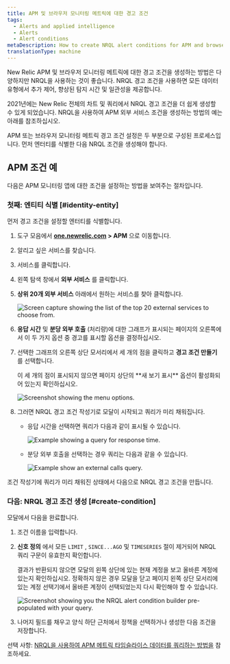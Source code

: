 ```yaml
---
title: APM 및 브라우저 모니터링 메트릭에 대한 경고 조건
tags:
  - Alerts and applied intelligence
  - Alerts
  - Alert conditions
metaDescription: How to create NRQL alert conditions for APM and browser monitoring metrics.
translationType: machine
---
```







New Relic APM 및 브라우저 모니터링 메트릭에 대한 경고 조건을 생성하는 방법은 다양하지만 NRQL을 사용하는 것이 좋습니다. NRQL 경고 조건을 사용하면 모든 데이터 유형에서 추가 제어, 향상된 탐지 시간 및 일관성을 제공합니다.

2021년에는 New Relic 전체의 차트 및 쿼리에서 NRQL 경고 조건을 더 쉽게 생성할 수 있게 되었습니다. NRQL을 사용하여 APM 외부 서비스 조건을 생성하는 방법의 예는 아래를 참조하십시오.

APM 또는 브라우저 모니터링 메트릭 경고 조건 설정은 두 부분으로 구성된 프로세스입니다. 먼저 엔터티를 식별한 다음 NRQL 조건을 생성해야 합니다.

## APM 조건 예

다음은 APM 모니터링 앱에 대한 조건을 설정하는 방법을 보여주는 절차입니다.

### 첫째: 엔티티 식별 [#identity-entity]

먼저 경고 조건을 설정할 엔터티를 식별합니다.

1. 도구 모음에서 **[one.newrelic.com](https://one.newrelic.com) > APM** 으로 이동합니다.

2. 알리고 싶은 서비스를 찾습니다.

3. 서비스를 클릭합니다.

4. 왼쪽 탐색 창에서 **외부 서비스** 를 클릭합니다.

5. **상위 20개 외부 서비스** 아래에서 원하는 서비스를 찾아 클릭합니다.

   <img
     title="top-twenty.png"
     alt="Screen capture showing the list of the top 20 external services to choose from."
     src={topTwenty2}
   />

6. **응답 시간** 및 **분당 외부 호출** (처리량)에 대한 그래프가 표시되는 페이지의 오른쪽에서 이 두 가지 옵션 중 경고를 표시할 옵션을 결정하십시오.

7. 선택한 그래프의 오른쪽 상단 모서리에서 세 개의 점을 클릭하고 **경고 조건 만들기** 를 선택합니다.

   <Callout variant="tip">
     이 세 개의 점이 표시되지 않으면 페이지 상단의 **새 보기 표시** 옵션이 활성화되어 있는지 확인하십시오.
   </Callout>

   <img
     title="external_service_graph.png"
     alt="Screenshot showing the menu options."
     src={externalServiceGraph2}
   />

8. 그러면 NRQL 경고 조건 작성기로 모달이 시작되고 쿼리가 미리 채워집니다.

   * 응답 시간을 선택하면 쿼리가 다음과 같이 표시될 수 있습니다.

     <img
       title="response_time_query.png"
       alt="Example showing a query for response time."
       src={responseTimeQuery}
     />

   * 분당 외부 호출을 선택하는 경우 쿼리는 다음과 같을 수 있습니다.

     <img
       title="external-calls-query.png"
       alt="Example show an external calls query."
       src={externalCallsQuery}
     />

조건 작성기에 쿼리가 미리 채워진 상태에서 다음으로 NRQL 경고 조건을 만듭니다.

### 다음: NRQL 경고 조건 생성 [#create-condition]

모달에서 다음을 완료합니다.

1. 조건 이름을 입력합니다.

2. **신호 정의** 에서 모든 `LIMIT` , `SINCE...AGO` 및 `TIMESERIES` 절이 제거되어 NRQL 쿼리 구문이 유효한지 확인합니다.

   <Callout variant="tip">
     결과가 반환되지 않으면 모달의 왼쪽 상단에 있는 현재 계정을 보고 올바른 계정에 있는지 확인하십시오. 정확하지 않은 경우 모달을 닫고 페이지 왼쪽 상단 모서리에 있는 계정 선택기에서 올바른 계정이 선택되었는지 다시 확인해야 할 수 있습니다.
   </Callout>

   <img
     title="nrql_condition_builder_modal.png"
     alt="Screenshot showing you the NRQL alert condition builder pre-populated with your query."
     src={nrqlConditionBuilderModal}
   />

3. 나머지 필드를 채우고 양식 하단 근처에서 정책을 선택하거나 생성한 다음 조건을 저장합니다.

선택 사항: [NRQL을 사용하여 APM 메트릭 타임슬라이스 데이터를 쿼리하는 방법을](/docs/query-your-data/nrql-new-relic-query-language/nrql-query-tutorials/query-apm-metric-timeslice-data-nrql#timeslice-conversion) 참조하세요.